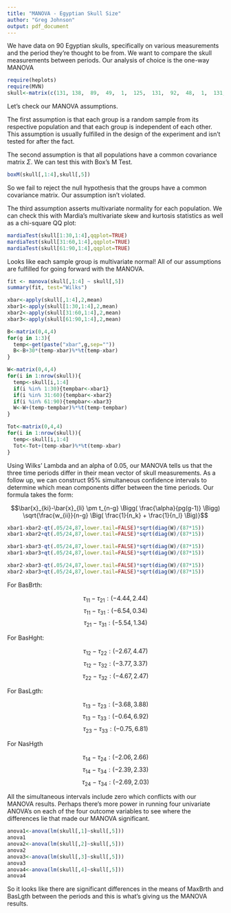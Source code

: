 ```yaml
---
title: "MANOVA - Egyptian Skull Size"
author: "Greg Johnson"
output: pdf_document
---
```


We have data on 90 Egyptian skulls, specifically on various measurements and the period they're thought to be from. We want to compare the skull measurements between periods. Our analysis of choice is the one-way MANOVA


```r
require(heplots)
require(MVN)
skull<-matrix(c(131, 138,  89,  49,  1,  125,  131,  92,  48,  1,  131,  132,  99,  50,  1,  119,  132,  96,  44,  1,  136,  143,  100,  54,  1,  138,  137,  89,  56,  1,  139,  130,  108,  48,  1,  125,  136,  93,  48,  1,  131,  134,  102,  51,  1,  134,  134,  99,  51,  1,  129,  138,  95,  50,  1,  134,  121,  95,  53,  1,  126,  129,  109,  51,  1,  132,  136,  100,  50,  1,  141,  140,  100,  51,  1,  131,  134,  97,  54,  1,  135,  137,  103,  50,  1,  132,  133,  93,  53,  1,  139,  136,  96,  50,  1,  132,  131,  101,  49,  1,  126,  133,  102,  51,  1,  135,  135,  103,  47,  1,  134,  124,  93,  53,  1,  128,  134,  103,  50,  1,  130,  130,  104,  49,  1,  138,  135,  100,  55,  1,  128,  132,  93,  53,  1,  127,  129,  106,  48,  1,  131,  136,  114,  54,  1,  124,  138,  101,  46,  1,  124,  138,  101,  48,  2,  133,  134,  97,  48,  2,  138,  134,  98,  45,  2,  148,  129,  104,  51,  2,  126,  124,  95,  45,  2,  135,  136,  98,  52,  2,  132,  145,  100,  54,  2,  133,  130,  102,  48,  2,  131,  134,  96,  50,  2,  133,  125,  94,  46,  2,  133,  136,  103,  53,  2,  131,  139,  98,  51,  2,  131,  136,  99,  56,  2,  138,  134,  98,  49,  2,  130,  136,  104,  53,  2,  131,  128,  98,  45,  2,  138,  129,  107,  53,  2,  123,  131,  101,  51, 2,  130,  129,  105,  47,  2,  134,  130,  93,  54,  2,  137,  136,  106,  49,  2,  126,  131,  100,  48,  2,  135,  136,  97,  52,  2,  129,  126,  91,  50,  2,  134,  139,  101,  49,  2,  131,  134,  90,  53,  2,  132,  130,  104,  50,  2,  130,  132,  93,  52,  2,  135,  132,  98,  54,  2,  130,  128,  101,  51,  2,  137,  141,  96,  52,  3,  129,  133,  93,  47,  3,  132,  138,  87,  48,  3,  130,  134,  106,  50,  3,  134,  134,  96,  45,  3,  140,  133,  98,  50,  3,  138,  138,  95,  47,  3,  136,  145,  99,  55,  3,  136,  131,  92,  46,  3,  126,  136,  95,  56,  3,  137,  129,  100,  53,  3,  137,  139,  97,  50,  3,  136,  126,  101,  50,  3,  137,  133,  90,  49,  3,  129,  142,  104,  47,  3,  135,  138,  102,  55,  3,  129,  135,  92,  50,  3,  134,  125,  90,  60,  3,  138,  134,  96,  51,  3,  136,  135,  94,  53,  3,  132,  130,  91,  52,  3,  133,  131,  100,  50,  3,  138,  137,  94,  51,  3,  130,  127,  99,  45,  3,  136,  133,  91,  49,  3,  134,  123,  95,  52,  3,  136,  137,  101,  54,  3,  133,  131,  96,  49,  3,  138,  133,  100,  55,  3,  138,  133,  91,  46,  3),byrow=TRUE,ncol=5,dimnames=list(subject=1:90,var=c("maxbreath","basheight","baslength","nasheight","period")))
```

Let's check our MANOVA assumptions.

The first assumption is that each group is a random sample from its respective population and that each group is independent of each other. This assumption is usually fulfilled in the design of the experiment and isn't tested for after the fact.

The second assumption is that all populations have a common covariance matrix $\Sigma.$ We can test this with Box's M Test.

```r
boxM(skull[,1:4],skull[,5])
```

So we fail to reject the null hypothesis that the groups have a common covariance matrix. Our assumption isn't violated.

The third assumption asserts multivariate normality for each population. We can check this with Mardia's multivariate skew and kurtosis statistics as well as a chi-square QQ plot:

```r
mardiaTest(skull[1:30,1:4],qqplot=TRUE)
mardiaTest(skull[31:60,1:4],qqplot=TRUE)
mardiaTest(skull[61:90,1:4],qqplot=TRUE)
```

Looks like each sample group is multivariate normal! All of our assumptions are fulfilled for going forward with the MANOVA.


```r
fit <- manova(skull[,1:4] ~ skull[,5])
summary(fit, test="Wilks")

xbar<-apply(skull[,1:4],2,mean)
xbar1<-apply(skull[1:30,1:4],2,mean)
xbar2<-apply(skull[31:60,1:4],2,mean)
xbar3<-apply(skull[61:90,1:4],2,mean)

B<-matrix(0,4,4)
for(g in 1:3){
  temp<-get(paste("xbar",g,sep=""))
  B<-B+30*(temp-xbar)%*%t(temp-xbar)
}

W<-matrix(0,4,4)
for(i in 1:nrow(skull)){
  temp<-skull[i,1:4]
  if(i %in% 1:30){tempbar<-xbar1}
  if(i %in% 31:60){tempbar<-xbar2}
  if(i %in% 61:90){tempbar<-xbar3}
  W<-W+(temp-tempbar)%*%t(temp-tempbar)
}

Tot<-matrix(0,4,4)
for(i in 1:nrow(skull)){
  temp<-skull[i,1:4]
  Tot<-Tot+(temp-xbar)%*%t(temp-xbar)
}
```

Using Wilks' Lambda and an alpha of $0.05,$ our MANOVA tells us that the three time periods differ in their mean vector of skull measurements. As a follow up, we can construct 95% simultaneous confidence intervals to determine which mean components differ between the time periods. Our formula takes the form:

$$\bar{x}_{ki}-\bar{x}_{li} \pm t_{n-g} \Bigg( \frac{\alpha}{pg(g-1)} \Bigg) \sqrt{\frac{w_{ii}}{n-g} \Big( \frac{1}{n_k} + \frac{1}{n_l} \Big)}$$

```r
xbar1-xbar2-qt(.05/24,87,lower.tail=FALSE)*sqrt(diag(W)/(87*15))
xbar1-xbar2+qt(.05/24,87,lower.tail=FALSE)*sqrt(diag(W)/(87*15))

xbar1-xbar3-qt(.05/24,87,lower.tail=FALSE)*sqrt(diag(W)/(87*15))
xbar1-xbar3+qt(.05/24,87,lower.tail=FALSE)*sqrt(diag(W)/(87*15))

xbar2-xbar3-qt(.05/24,87,lower.tail=FALSE)*sqrt(diag(W)/(87*15))
xbar2-xbar3+qt(.05/24,87,lower.tail=FALSE)*sqrt(diag(W)/(87*15))
```

For BasBrth:

$$\tau_{11}-\tau_{21}: (-4.44,2.44)$$
$$\tau_{11}-\tau_{31}: (-6.54,0.34)$$
$$\tau_{21}-\tau_{31}: (-5.54,1.34)$$

For BasHght:

$$\tau_{12}-\tau_{22}: (-2.67,4.47)$$
$$\tau_{12}-\tau_{32}: (-3.77,3.37)$$
$$\tau_{22}-\tau_{32}: (-4.67,2.47)$$

For BasLgth:

$$\tau_{13}-\tau_{23}: (-3.68,3.88)$$
$$\tau_{13}-\tau_{33}: (-0.64,6.92)$$
$$\tau_{23}-\tau_{33}: (-0.75,6.81)$$

For NasHgth

$$\tau_{14}-\tau_{24}: (-2.06,2.66)$$
$$\tau_{14}-\tau_{34}: (-2.39,2.33)$$
$$\tau_{24}-\tau_{34}: (-2.69,2.03)$$

All the simultaneous intervals include zero which conflicts with our MANOVA results. Perhaps there's more power in running four univariate ANOVA's on each of the four outcome variables to see where the differences lie that made our MANOVA significant.

```r
anova1<-anova(lm(skull[,1]~skull[,5]))
anova1
anova2<-anova(lm(skull[,2]~skull[,5]))
anova2
anova3<-anova(lm(skull[,3]~skull[,5]))
anova3
anova4<-anova(lm(skull[,4]~skull[,5]))
anova4
```

So it looks like there are significant differences in the means of MaxBrth and BasLgth between the periods and this is what's giving us the MANOVA results.
